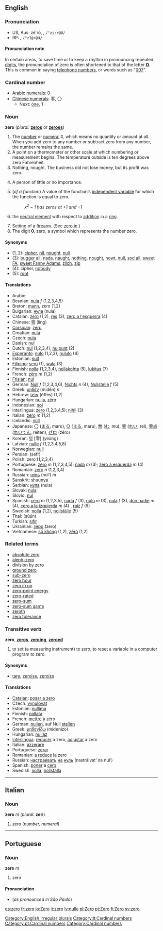 ==English==
===Pronunciation===
*US, Aus: zē'rō, {{IPAchar|/ˈziːrəʊ/}}, <tt>/"zi:r@U/</tt>
*RP: {{IPAchar|/ˈzɪərəʊ/}}, <tt>/"zI@r@U/</tt>

====Pronunciation note====
In certain areas, to save time or to keep a rhythm in pronouncing repeated [[digit]]s, the pronunciation of zero is often shortened to that of the letter '''[[o|O]]'''. This is common in saying [[telephone number]]s, or words such as "[[w:007|007]]".

===Cardinal number===
*[[w:Arabic numerals|Arabic numerals]]: 0
*[[w:Chinese numerals|Chinese numerals]]: 零, 〇
**Next: [[one]], 1

===Noun===
'''zero''' (''plural:'' '''[[zeros]]''' or '''[[zeroes]]''')

# The [[number]] or [[numeral]] 0, which means no quantity or amount at all. When you add zero to any number or subtract zero from any number, the number remains the same.
# A point on a thermometer or other scale at which numbering or measurement begins. The temperature outside is ten degrees above zero Fahrenheit.
# Nothing, nought. The business did not lose money, but its profit was zero.
#{{slang}} A person of little or no importance.
#{{mathematics}} (''of a function'') A value of the function’s [[independent variable]] for which the function is equal to zero.
#:''x<sup>2</sup> &minus; 1 has zeros at +1 and &minus;1''
#{{mathematics}} the [[neutral element]] with respect to [[addition]] in a [[ring]].
# Setting of a [[firearm]]. (See [[zero in]].)
# The digit '''0''', zero, a symbol which represents the number zero.

====Synonyms====
*(1, 2): [[cipher]], [[nil]], [[nought]], [[null]]
*(3): [[bugger all]], [[nada]], [[naught]], [[nothing]], [[nought]], [[nowt]], [[null]], [[sod all]], [[sweet FA]], [[sweet Fanny Adams]], [[zilch]], [[zip]]
*(4): cipher, [[nobody]]
*(5): [[root]]

====Translations====
*Arabic: {{ARchar|[[صفر|صِفْر]]}} {{IPAchar|(ṣifr)}}
*Bosnian: [[nula#Bosnian|nula]] ''f'' (1,2,3,4,5)
*Breton: [[mann]], zero (1,2)
*Bulgarian: [[нула]] (nula)
*Catalan: [[zero#Catalan|zero]] (1,2), [[res]] (3), [[zero a l'esquerra]] (4)
*Chinese: [[零]] (líng)
*[[Corsican]]: [[zeru]]
*Croatian: [[nula]]
*Czech: [[nula#Czech|nula]]
*Danish: [[nul#Danish|nul]]
*Dutch: [[nul#Dutch|nul]] (1,2,3,4), [[nulpunt]] (2)
*[[Esperanto]]: [[nulo]] (1,2,3), [[nululo]] (4)
*Estonian: [[null#Estonian|null]]
*[[Filipino]]: [[sero]] (1), [[wala]] (3)
*Finnish: [[nolla]] (1,2,3,4), [[nollakohta]] (5), [[lukitus]] (7)
*French: [[zéro]] ''m'' (1,2)
*[[Frisian]]: [[nul#Frisian|nul]]
*German: [[Null]] ''f'' (1,2,3,4,6), [[Nichts]] ''n'' (4), [[Nullstelle]] ''f'' (5)
*Greek: [[μηδέν]] (midén) ''n''
*Hebrew: [[אפס]] (éffes) (1,2)
*Hungarian: [[nulla]], [[zéró]]
*Indonesian: [[nol]]
*Interlingua: [[zero#Interlingua|zero]] (1,2,3,4,5); [[nihil]] (3)
*Italian: [[zero#Italian|zero]] ''m'' (1,2)
*Icelandic: [[núll]]
*Japanese: [[〇]] ([[まる]], maru), [[○]] ([[まる]], maru), [[無]] ([[む]], mu), [[零]] ([[れい]], rei), [[零点]] ([[れいてん]], reiten), [[ゼロ]] (zéro)
*Korean: [[영]] [零] (yeong)
*Latvian: [[nulle]] ''f'' (1,2,3,4,5,8)
*Norwegian: [[null#Norwegian|null]]
*Persian: {{FAchar|[[صفر|صِفر]]}} (sefr)
*Polish: zero (1,2,3,4)
*Portuguese: [[zero#Portuguese|zero]] ''m'' (1,2,3,4,5); [[nada]] ''m'' (3); [[zero à esquerda]] ''m'' (4) <!-- Query this...does this mean "zero from the left"/"zero from below"?  ANSWER: lit., "zero to the left," hence "completely useless," "a nonentity," "a big zero." -->
*Romanian: [[zero#Romanian|zero]] ''n'' (1,2,3,4)
*Russian: [[нуль]] (nul’) ''m''
*Sanskrit: [[shuunyá]]
*Serbian: [[нула]] (nula)
*Slovak: [[nula]]
*Slovio: [[nul]]
*Spanish: [[cero]] ''m'' (1,2,3,5), [[nada]] ''f'' (3), [[nulo]] ''m'' (3), [[nula]] ''f'' (3), [[don nadie]] ''m'' (4), [[cero a la izquierda]] ''m'' (4) <!-- Query this...does this mean "zero from the left"/"zero from below"?  ANSWER: lit., "zero to the left," hence "completely useless," "a nonentity," "a big fat zero." -->, [[raíz]] ''f'' (5)
*Swedish: [[nolla]] (1,2), [[nollställe]] (5)
*Thai: {{THchar|[[ศูนย์]]}} (súún)
*Turkish: [[sıfır]]
*Ukrainian: [[зеро]] (zero)
*Vietnamese: [[số không]] (1,2), [[zêrô]] (1,2)

===Related terms===
*[[absolute zero]]
*[[aleph-zero]]
*[[division by zero]]
*[[ground zero]]
*[[sub-zero]]
*[[zero hour]]
*[[zero in on]]
*[[zero-point energy]]
*[[zero-rated]]
*[[zero-sum]]
*[[zero-sum game]]
*[[zeroth]]
*[[zero tolerance]]

===Transitive verb===
'''zero''', '''[[zeros]]''', '''[[zeroing]]''', '''[[zeroed]]'''

# to [[set]] (a measuring instrument) to zero; to reset a variable in a computer program to zero.

====Synonyms====
*[[tare]], [[zeroise]], [[zeroize]]

====Translations====
*[[Catalan]]: [[posar a zero]]
*Czech: [[vynulovat]]
*Estonian: [[nullima]]
*Finnish: [[nollata]]
*French: [[mettre]] à zéro
*German: [[nullen]], auf Null [[stellen]]
*Greek: [[μηδενίζω]] (midenízo)
*Hungarian: [[nulláz]]
*[[Interlingua]]: [[reducer]] a zero, [[adjustar]] a zero
*Italian: [[azzerare]]
*Portuguese: [[zerar]]
*Romanian: [[a reduce]] [[la]] zero
*Russian: [[настраивать]] [[на]] [[нуль]] (nastráivat’ na nul’)
*Spanish: [[poner]] a [[cero]]
*Swedish: [[nolla]], [[nollställa]]

[[Category:English irregular plurals]]

----

==Italian==
===Noun===
'''zero''' ''m'' (''plural:'' '''zeri''')

#zero (''number, numeral'')
[[Category:it:Cardinal numbers]]

----

==Portuguese==
===Noun===
'''zero''' ''m''

#zero
[[Category:pt:Cardinal numbers]]
====Pronunciation====
*(''as pronounced in São Paulo'') {{IPA|/ˈzɛru/}}

[[Category:Cardinal numbers]]

[[es:zero]]
[[fr:zero]]
[[io:Zero]]
[[it:zero]]
[[lv:nulle]]
[[pl:Zero]]
[[pt:Zero]]
[[fi:Zero]]
[[sv:zero]]